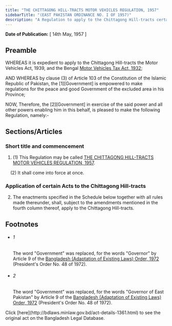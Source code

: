 ```yaml
---
title: "THE CHITTAGONG HILL-TRACTS MOTOR VEHICLES REGULATION, 1957"
sidebarTitle: "(EAST PAKISTAN ORDINANCE NO. I OF 1957)"
description: "A Regulation to apply to the Chittagong Hill-tracts certain enactments relating to Motor Vehicles."
---
```


**Date of Publication:** [ 14th May, 1957 ]

## Preamble

WHEREAS it is expedient to apply to the Chittagong Hill-tracts the Motor Vehicles Act, 1939, and the Bengal [Motor Vehicles Tax Act, 1932](/laws/volume-8/act-156 "Motor Vehicles Tax Act, 1932");

AND WHEREAS by clause (3) of Article 103 of the Constitution of the Islamic Republic of Pakistan, the [1][Government] is empowered to make regulations for the peace and good Government of the excluded area in his Province;

NOW, Therefore, the [2][Government] in exercise of the said power and all other powers enabling him in this behalf, is pleased to make the following Regulation, namely:-

## Sections/Articles

### Short title and commencement

1. (1) This Regulation may be called [THE CHITTAGONG HILL-TRACTS MOTOR VEHICLES REGULATION, 1957](/laws/volume-11/act-1361 "THE CHITTAGONG HILL-TRACTS MOTOR VEHICLES REGULATION, 1957").

    (2) It shall come into force at once.

### Application of certain Acts to the Chittagong Hill-tracts

2. The enactments specified in the Schedule below together with all rules made thereunder, shall, subject to the amendments mentioned in the fourth column thereof, apply to the Chittagong Hill-tracts.

## Footnotes

- ###### 1

  The word "Government" was replaced, for the words "Governor" by Article 9 of the [Bangladesh (Adaptation of Existing Laws) Order, 1972](/laws/volume-15/act-388 "Bangladesh (Adaptation of Existing Laws) Order, 1972 ") (President's Order No. 48 of 1972).

- ###### 2

  The word "Government" was replaced, for the words "Governor of East Pakistan" by Article 9 of the [Bangladesh (Adaptation of Existing Laws) Order, 1972](/laws/volume-15/act-388 "Bangladesh (Adaptation of Existing Laws) Order, 1972 ") (President's Order No. 48 of 1972).

<Note>
  Click [here](http://bdlaws.minlaw.gov.bd/act-details-1361.html) to see the original act on the Bangladesh Legal Database.
</Note>
